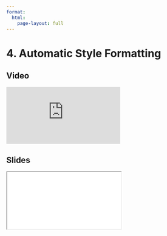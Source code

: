 ```yaml
---
format:
  html:
    page-layout: full
---
```


# 4. Automatic Style Formatting

::: {.panel-tabset .nav-pills}

## Video

<iframe
    class="video"
    src="https://www.youtube.com/embed/cZwBfjQpHTU?start=784&end=1560&rel=0" 
    title="Module 7 Video - Automatic Style Formatters"
    frameborder="0"
    allow="accelerometer; autoplay; clipboard-write; encrypted-media; gyroscope; picture-in-picture"
    allowfullscreen
></iframe>

## Slides

<iframe
    class="slide-deck"
    src="slides/module7_12.html"
></iframe>

:::
